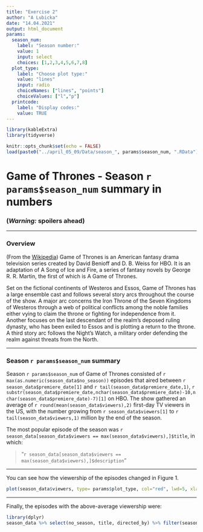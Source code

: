 ```yaml
---
title: "Exercise 2"
author: "A Lubicka"
date: "14.04.2021"
output: html_document
params:
  season_num: 
    label: "Season number:"
    value: 1
    input: select
    choices: [1,2,3,4,5,6,7,8]
  plot_type: 
    label: "Choose plot type:"
    value: "lines"
    input: radio
    choiceNames: ["lines", "points"]  
    choiceValues: ["l","p"]
  printcode:
    label: "Display codes:"
    value: TRUE
---
```

```r
library(kableExtra)
library(tidyverse)
```

```r
knitr::opts_chunk$set(echo = FALSE)
load(paste0("../april_05_09/Data/season_", params$season_num, ".RData"))
```
# Game of Thrones - Season `r params$season_num` summary in numbers

### __(*Warning:* spoilers ahead)__

***

### Overview

(From the [Wikipedia](https://en.wikipedia.org/wiki/Game_of_Thrones#Premise)) Game of Thrones is an American fantasy drama television series created by David Benioff and D. B. Weiss for HBO. It is an adaptation of A Song of Ice and Fire, a series of fantasy novels by George R. R. Martin, the first of which is A Game of Thrones.

Set on the fictional continents of Westeros and Essos, Game of Thrones has a large ensemble cast and follows several story arcs throughout the course of the show. A major arc concerns the Iron Throne of the Seven Kingdoms of Westeros through a web of political conflicts among the noble families either vying to claim the throne or fighting for independence from it. Another focuses on the last descendant of the realm's deposed ruling dynasty, who has been exiled to Essos and is plotting a return to the throne. A third story arc follows the Night's Watch, a military order defending the realm against threats from the North.

***

### Season `r params$season_num` summary

Season `r params$season_num` of Game of Thrones consisted of `r max(as.numeric(season_data$no_season))` episodes that aired between `r season_data$premiere_date[1]` and `r tail(season_data$premiere_date,1)`, `r substr(season_data$premiere_date,nchar(season_data$premiere_date)-10,nchar(season_data$premiere_date)-7)[1]` on HBO. The show gathered an average of `r round(mean(season_data$viewers),2)` first-day TV viewers in the US, with the number growing from `r season_data$viewers[1]` to `r tail(season_data$viewers,1)` million by the end of the season.

The most popular episode of the season was `r season_data[season_data$viewers == max(season_data$viewers),]$title`, in which:

> "`r season_data[season_data$viewers == max(season_data$viewers),]$description`"

***

You can see how the viewership of the episodes changed in Figure 1.

```r
plot(season_data$viewers, type= params$plot_type, col="red", lwd=5, xlab = "Episode number", ylab = "1st day TV viewers in the US (millions)")
```

***

Finally, the episodes with the above-average viewership were:

```r
library(dplyr)
season_data %>% select(no_season, title, directed_by) %>% filter(season_data$viewers > mean(season_data$viewers))
```
